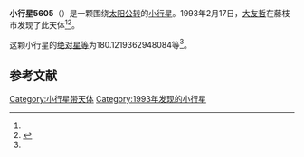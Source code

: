 {{Infobox planet
| bgcolour = #FFFFC0
| name = 5605 Kushida
| symbol = 
| image = 
| caption = 
| discovery = yes
| discovery_ref = 
| discoverer = [[大友哲|大友哲]]
| discovery_site = [[藤枝市|藤枝市]] 
| discovered = 1993年2月17日
| designations = yes
| mp_name = 
| named_after = 
| alt_names = 1993 DB/ 1942 EX / 1983 EF2 / 1991 RQ10
| mp_category = [[主带小行星|主带小行星]]
| orbit_ref = <ref name="a">[http://ssd.jpl.nasa.gov/sbdb.cgi?sstr=5605 5605 Kushida] {{Wayback|url=http://ssd.jpl.nasa.gov/sbdb.cgi?sstr=5605 |date=20140822144755 }}，小行星數據庫瀏覽器（JPL Small-Body Database Browser）－[[美国国家航空航天局|美国国家航空航天局]]喷气推进实验室</ref>
| epoch = 2456400.5 (2013年4月18日更新)
| aphelion = {{convert|2.49862040590185|AU|km|3|abbr=on|lk=out}}
| perihelion = {{convert|2.027747740636872|AU|km|3|abbr=on}}
| semimajor = {{convert|2.263184073269361|AU|km|3|abbr=on}}
| eccentricity = 0.104028804
| period = 1243.592929 [[日|日]]<br />3.4[[儒略年|儒略年]]
| avg_speed = 
| inclination = 4.302384436239175
| asc_node = 10.33366786903464
| mean_anomaly = 
| arg_peri = 180.1219362948084
| satellites = 
| physical_characteristics = yes
| dimensions = 
| mass = 
| density = 
| surface_grav = 
| escape_velocity = 
| sidereal_day = 
| axial_tilt = 
| pole_ecliptic_lat = 
| pole_ecliptic_lon = 
| albedo = 
| temperatures= 
| temp_name1 = 
| mean_temp_1 = 
| max_temp_1 = 
| temp_name2 = 
| max_temp_2 = 
| spectral_type = 
| abs_magnitude = 180.1219362948084
}}

'''小行星5605'''（{{lang-en|5605 Kushida}}）是一颗围绕[[太阳|太阳]][[公转|公转]]的[[小行星|小行星]]。1993年2月17日，[[大友哲|大友哲]]在藤枝市发现了此天体<ref name="a" /><ref>{{cite news|title=小行星列表|url=http://cfa-www.harvard.edu/iau/lists/NumberedMPs.txt|accessdate=2013-07-08|newspaper=哈佛大学|archive-date=2008-05-17|archive-url=https://web.archive.org/web/20080517010638/http://cfa-www.harvard.edu/iau/lists/NumberedMPs.txt|dead-url=no}}</ref>。

这颗小行星的[[绝对星等|绝对星等]]为180.1219362948084等<ref name="a" />。

==参考文献==
{{reflist}}
{{Minor Planet Number|[[小行星5604|小行星5604]]|[[小行星5606|小行星5606]]}}

{{小天体}}

[[Category:小行星带天体|Category:小行星带天体]]
[[Category:1993年发现的小行星|Category:1993年发现的小行星]]

{{asteroid-stub}}